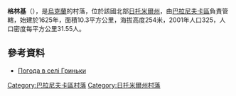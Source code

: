 {{coord|50|14|50|N|27|31|33|E|scale:30000|display=title}}

'''格林基'''（{{lang-uk|Гриньки}}），是[[烏克蘭|烏克蘭]]的村落，位於該國北部[[日托米爾州|日托米爾州]]，由[[巴拉尼夫卡區|巴拉尼夫卡區]]負責管轄，始建於1625年，面積10.3平方公里，海拔高度254米，2001年人口325，人口密度每平方公里31.55人。

==參考資料==
* [http://weather.in.ua/ua/zhitomirskaja/5963 Погода в селі Гриньки] {{Wayback|url=http://weather.in.ua/ua/zhitomirskaja/5963 |date=20180701222338 }}

{{DEFAULTSORT:Гриньки}}
[[Category:巴拉尼夫卡區村落|Category:巴拉尼夫卡區村落]]
[[Category:日托米爾州村落|Category:日托米爾州村落]]


{{Zhytomyr-geo-stub}}